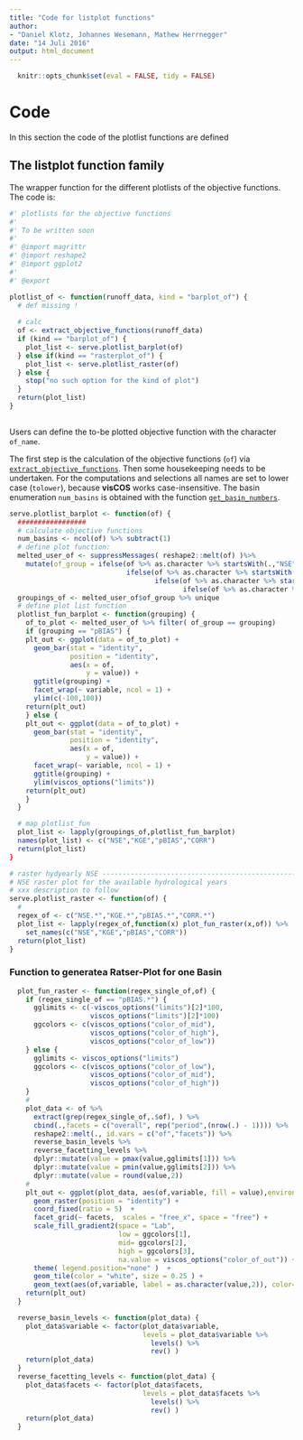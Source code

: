 ```yaml
---
title: "Code for listplot functions"
author: 
- "Daniel Klotz, Johannes Wesemann, Mathew Herrnegger"
date: "14 Juli 2016"
output: html_document
---
```


```r
  knitr::opts_chunk$set(eval = FALSE, tidy = FALSE)
```

# Code 
In this section the code of the plotlist functions are defined

## The listplot function family
The wrapper function for the different plotlists of the objective functions.
The code is: 

```r
#' plotlists for the objective functions 
#'
#' To be written soon
#' 
#' @import magrittr
#' @import reshape2
#' @import ggplot2 
#' 
#' @export
```

```r
plotlist_of <- function(runoff_data, kind = "barplot_of") {
  # def missing ! 
  
  # calc 
  of <- extract_objective_functions(runoff_data)
  if (kind == "barplot_of") {
    plot_list <- serve.plotlist_barplot(of)
  } else if(kind == "rasterplot_of") {
    plot_list <- serve.plotlist_raster(of)
  } else {
    stop("no such option for the kind of plot")
  }
  return(plot_list)
}
  

```


Users can define the to-be plotted objective function with the character 
`of_name`. 

The first step is the calculation of the objective functions (`of`) via 
[`extract_objective_functions`](LP-computing_of.html).
Then some housekeeping needs to be undertaken. For the computations and 
selections all names are set to lower case (`tolower`), because **visCOS** works
case-insensitive. The basin enumeration `num_basins` is obtained with
the function [`get_basin_numbers`](LP-helpers.html).  

```r
serve.plotlist_barplot <- function(of) {
  #################
  # calculate objective functions
  num_basins <- ncol(of) %>% subtract(1)
  # define plot function: 
  melted_user_of <- suppressMessages( reshape2::melt(of) )%>% 
    mutate(of_group = ifelse(of %>% as.character %>% startsWith(.,"NSE"),"NSE",
                             ifelse(of %>% as.character %>% startsWith(.,"KGE"),"KGE",
                                    ifelse(of %>% as.character %>% startsWith(.,"CORR"),"CORR",
                                           ifelse(of %>% as.character %>% startsWith(.,"pBIAS"),"pBIAS",NA))))) 
  groupings_of <- melted_user_of$of_group %>% unique
  # define plot list function
  plotlist_fun_barplot <- function(grouping) {
    of_to_plot <- melted_user_of %>% filter( of_group == grouping)
    if (grouping == "pBIAS") {
    plt_out <- ggplot(data = of_to_plot) +
      geom_bar(stat = "identity",
               position = "identity",
               aes(x = of,
                   y = value)) +
      ggtitle(grouping) +
      facet_wrap(~ variable, ncol = 1) + 
      ylim(c(-100,100))
    return(plt_out)
    } else {
    plt_out <- ggplot(data = of_to_plot) +
      geom_bar(stat = "identity",
               position = "identity",
               aes(x = of,
                   y = value)) +
      facet_wrap(~ variable, ncol = 1) + 
      ggtitle(grouping) +
      ylim(viscos_options("limits"))
    return(plt_out)
    }
  }
```


```r
  # map plotlist_fun
  plot_list <- lapply(groupings_of,plotlist_fun_barplot)
  names(plot_list) <- c("NSE","KGE","pBIAS","CORR")
  return(plot_list)
}
```


```r
# raster hydyearly NSE ----------------------------------------------------
# NSE raster plot for the available hydrological years
# xxx description to follow 
serve.plotlist_raster <- function(of) {
  # 
  regex_of <- c("NSE.*","KGE.*","pBIAS.*","CORR.*")
  plot_list <- lapply(regex_of,function(x) plot_fun_raster(x,of)) %>% 
    set_names(c("NSE","KGE","pBIAS","CORR"))
  return(plot_list)
}
```

### Function to generatea Ratser-Plot for one Basin

```r
  plot_fun_raster <- function(regex_single_of,of) {
    if (regex_single_of == "pBIAS.*") {
      gglimits <- c(-viscos_options("limits")[2]*100,
                    viscos_options("limits")[2]*100)
      ggcolors <- c(viscos_options("color_of_mid"),
                    viscos_options("color_of_high"),
                    viscos_options("color_of_low"))
    } else {
      gglimits <- viscos_options("limits")
      ggcolors <- c(viscos_options("color_of_low"),
                    viscos_options("color_of_mid"),
                    viscos_options("color_of_high"))
    }
    # 
    plot_data <- of %>% 
      extract(grep(regex_single_of,.$of), ) %>% 
      cbind(.,facets = c("overall", rep("period",(nrow(.) - 1)))) %>% 
      reshape2::melt(., id.vars = c("of","facets")) %>% 
      reverse_basin_levels %>% 
      reverse_facetting_levels %>%
      dplyr::mutate(value = pmax(value,gglimits[1])) %>% 
      dplyr::mutate(value = pmin(value,gglimits[2])) %>% 
      dplyr::mutate(value = round(value,2))
    #
    plt_out <- ggplot(plot_data, aes(of,variable, fill = value),environmnet = environment()) +
      geom_raster(position = "identity") +
      coord_fixed(ratio = 5)  + 
      facet_grid(~ facets,  scales = "free_x", space = "free") +
      scale_fill_gradient2(space = "Lab",
                           low = ggcolors[1],
                           mid= ggcolors[2], 
                           high = ggcolors[3],
                           na.value = viscos_options("color_of_out")) +
      theme( legend.position="none" )  +
      geom_tile(color = "white", size = 0.25 ) +
      geom_text(aes(of,variable, label = as.character(value,2)), color= "black") 
    return(plt_out)
  }

  reverse_basin_levels <- function(plot_data) {
    plot_data$variable <- factor(plot_data$variable,
                                 levels = plot_data$variable %>%
                                   levels() %>% 
                                   rev() )
    return(plot_data)
  }
  reverse_facetting_levels <- function(plot_data) {
    plot_data$facets <- factor(plot_data$facets,
                                 levels = plot_data$facets %>%
                                   levels() %>% 
                                   rev() )
    return(plot_data)
  }
```

